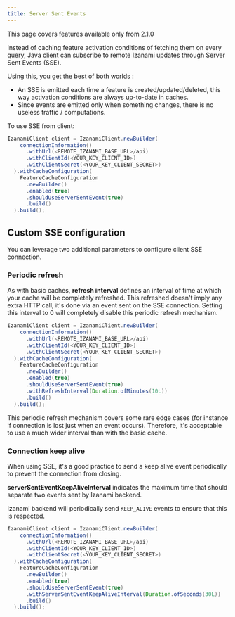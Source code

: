 ```yaml
---
title: Server Sent Events
---
```



<Note>This page covers features available only from 2.1.0</Note>

Instead of caching feature activation conditions of fetching them on every query,
Java client can subscribe to remote Izanami updates through Server Sent Events (SSE).

Using this, you get the best of both worlds :

- An SSE is emitted each time a feature is created/updated/deleted,
  this way activation conditions are always up-to-date in caches.
- Since events are emitted only when something changes, there is no useless traffic / computations.

<SSESchema width={800} height={400} />

To use SSE from client:

```java
IzanamiClient client = IzanamiClient.newBuilder(
    connectionInformation()
      .withUrl(<REMOTE_IZANAMI_BASE_URL>/api)
      .withClientId(<YOUR_KEY_CLIENT_ID>)
      .withClientSecret(<YOUR_KEY_CLIENT_SECRET>)
  ).withCacheConfiguration(
    FeatureCacheConfiguration
      .newBuilder()
      .enabled(true)
      .shouldUseServerSentEvent(true)
      .build()
  ).build();
```

## Custom SSE configuration

You can leverage two additional parameters to configure client SSE connection.

### Periodic refresh

As with basic caches, **refresh interval** defines an interval of time at which your cache will be completely refreshed.
This refreshed doesn't imply any extra HTTP call, it's done via an event sent on the SSE connection.
Setting this interval to 0 will completely disable this periodic refresh mechanism.

```java
IzanamiClient client = IzanamiClient.newBuilder(
    connectionInformation()
      .withUrl(<REMOTE_IZANAMI_BASE_URL>/api)
      .withClientId(<YOUR_KEY_CLIENT_ID>)
      .withClientSecret(<YOUR_KEY_CLIENT_SECRET>)
  ).withCacheConfiguration(
    FeatureCacheConfiguration
      .newBuilder()
      .enabled(true)
      .shouldUseServerSentEvent(true)
      .withRefreshInterval(Duration.ofMinutes(10L))
      .build()
  ).build();
```

<Note>
  This periodic refresh mechanism covers some rare edge cases (for instance if
  connection is lost just when an event occurs). Therefore, it's acceptable to
  use a much wider interval than with the basic cache.
</Note>

### Connection keep alive

When using SSE, it's a good practice to send a keep alive event periodically to prevent the connection from closing.

**serverSentEventKeepAliveInterval** indicates the maximum time that should separate two events sent by Izanami backend.

Izanami backend will periodically send `KEEP_ALIVE` events to ensure that this is respected.

```java
IzanamiClient client = IzanamiClient.newBuilder(
    connectionInformation()
      .withUrl(<REMOTE_IZANAMI_BASE_URL>/api)
      .withClientId(<YOUR_KEY_CLIENT_ID>)
      .withClientSecret(<YOUR_KEY_CLIENT_SECRET>)
  ).withCacheConfiguration(
    FeatureCacheConfiguration
      .newBuilder()
      .enabled(true)
      .shouldUseServerSentEvent(true)
      .withServerSentEventKeepAliveInterval(Duration.ofSeconds(30L))
      .build()
  ).build();
```
